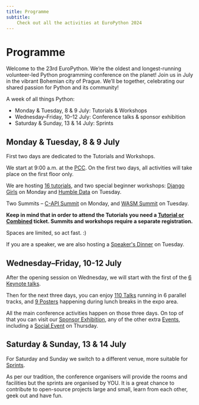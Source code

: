 ```yaml
---
title: Programme
subtitle:
    Check out all the activities at EuroPython 2024
---
```


# Programme


Welcome to the 23rd EuroPython. We’re the oldest and longest-running volunteer-led Python programming conference on the planet! Join us in July in the vibrant Bohemian city of Prague. We’ll be together, celebrating our shared passion for Python and its community!

A week of all things Python:

* Monday & Tuesday, 8 & 9 July: Tutorials & Workshops
* Wednesday–Friday, 10–12 July: Conference talks & sponsor exhibition
* Saturday & Sunday, 13 & 14 July: Sprints


## Monday & Tuesday, 8 & 9 July

First two days are dedicated to the Tutorials and Workshops.

We start at 9:00 a.m. at the [PCC](/venue). On the first two days, all activities will take place on the first floor only.

We are hosting [16 tutorials](/tutorials), and two special beginner workshops: [Django Girls](https://djangogirls.org/en/prague/) on Monday and [Humble Data](https://humbledata.org/) on Tuesday.

Two Summits – [C-API Summit](/c-api-summit) on Monday, and [WASM Summit](/wasm-summit) on Tuesday.

**Keep in mind that in order to attend the Tutorials you need a [Tutorial or Combined](/tickets/#ticket-types) ticket. Summits and workshops require a separate registration.**

Spaces are limited, so act fast. :)

If you are a speaker, we are also hosting a [Speaker's Dinner](/speakers-dinner) on Tuesday.

## Wednesday–Friday, 10-12 July

After the opening session on Wednesday, we will start with the first of the [6 Keynote talks](/keynotes).

Then for the next three days, you can enjoy [110 Talks](/talks) running in 6 parallel tracks, and [9 Posters](/posters) happening during lunch breaks in the expo area.

All the main conference activities happen on those three days. On top of that you can visit our [Sponsor Exhibition](/sponsor), any of the other extra [Events](/events), including a [Social Event](/social-event) on Thursday.


## Saturday & Sunday, 13 & 14 July

For Saturday and Sunday we switch to a different venue, more suitable for [Sprints](/sprints).

As per our tradition, the conference organisers will provide the rooms and
facilities but the sprints are organised by YOU. It is a great chance to
contribute to open-source projects large and small, learn from each other, geek
out and have fun.
